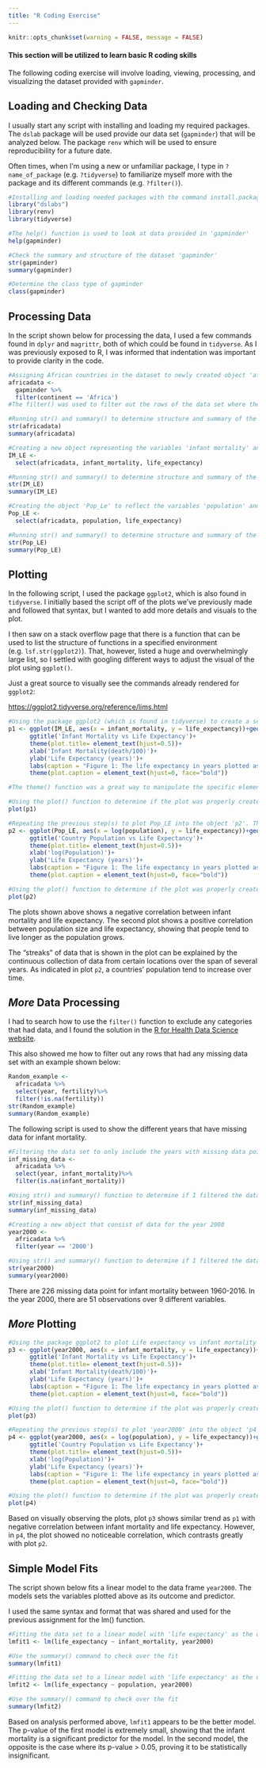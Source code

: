 ```yaml
---
title: "R Coding Exercise"
---
```

```r
knitr::opts_chunk$set(warning = FALSE, message = FALSE)
```

#### This section will be utilized to learn basic R coding skills

The following coding exercise will involve loading, viewing, processing, and visualizing the dataset provided with `gapminder`. 

## Loading and Checking Data

I usually start any script with installing and loading my required packages. The `dslab` package will be used provide our data set (`gapminder`) that will be analyzed below. The package `renv` which will be used to ensure reproducibility for a future date.

Often times, when I'm using a new or unfamiliar package, I type in `?name_of_package` (e.g. `?tidyverse`) to familiarize myself more with the package and its different commands (e.g. `?filter()`).

```r
#Installing and loading needed packages with the command install.packages() and the library() function
library("dslabs")
library(renv)
library(tidyverse)

#The help() function is used to look at data provided in 'gapminder'
help(gapminder)

#Check the summary and structure of the dataset 'gapminder'
str(gapminder)
summary(gapminder)

#Determine the class type of gapminder
class(gapminder)
```


## Processing Data
In the script shown below for processing the data, I used a few commands found in `dplyr` and `magrittr`, both of which could be found in `tidyverse`. As I was previously exposed to R, I was informed that indentation was important to provide clarity in the code. 

```r
#Assigning African countries in the dataset to newly created object 'africadata.' A pipe operator is used to pass the data set of 'gapminder' to the filter function call on the right of it.
africadata <- 
  gapminder %>%
  filter(continent == 'Africa')
#The filter() was used to filter out the rows of the data set where the continent is Africa only.

#Running str() and summary() to determine structure and summary of the new object
str(africadata)
summary(africadata)

#Creating a new object representing the variables 'infant mortality' and 'life expectancy' in 'IM_LE.' The select() function is used to specify the columns of interest. 
IM_LE <- 
  select(africadata, infant_mortality, life_expectancy)

#Running str() and summary() to determine structure and summary of the new object
str(IM_LE)
summary(IM_LE)

#Creating the object 'Pop_Le' to reflect the variables 'population' and 'life expectancy.'
Pop_LE <-
  select(africadata, population, life_expectancy)

#Running str() and summary() to determine structure and summary of the new object
str(Pop_LE)
summary(Pop_LE)
```


## Plotting
In the following script, I used the package `ggplot2`, which is also found in `tidyverse`. I initially based the script off of the plots we've previously made and followed that syntax, but I wanted to add more details and visuals to the plot.

I then saw on a stack overflow page that there is a function that can be used to list the structure of functions in a specified environment (e.g. `lsf.str(ggplot2)`). That, however, listed a huge and overwhelmingly large list, so I settled with googling different ways to adjust the visual of the plot using `ggplot()`.

::: {.callout-note}
Just a great source to visually see the commands already rendered for `ggplot2`:

<https://ggplot2.tidyverse.org/reference/lims.html>
:::

```r
#Using the package ggplot2 (which is found in tidyverse) to create a scatter plot using the variables in the object 'IM_LE' and assigning it to the variable 'p1'
p1 <- ggplot(IM_LE, aes(x = infant_mortality, y = life_expectancy))+geom_point()+
      ggtitle('Infant Mortality vs Life Expectancy')+
      theme(plot.title= element_text(hjust=0.5))+
      xlab('Infant Mortality(death/100)')+
      ylab('Life Expectancy (years)')+
      labs(caption = "Figure 1: The life expectancy in years plotted as a function of the infant deaths per 100 infant from 1960-2016.")+
      theme(plot.caption = element_text(hjust=0, face="bold"))

#The theme() function was a great way to manipulate the specific element in the plot, whether it was color, size, or orientation of the text or visuals.

#Using the plot() function to determine if the plot was properly created
plot(p1)

#Repeating the previous step(s) to plot Pop_LE into the object 'p2'. The data is heavily clustered together due to the immense magnitude of the population, so the population axis was scaled by taking the logarithm of it.
p2 <- ggplot(Pop_LE, aes(x = log(population), y = life_expectancy))+geom_point()+
      ggtitle('Country Population vs Life Expectancy')+
      theme(plot.title= element_text(hjust=0.5))+
      xlab('log(Population)')+
      ylab('Life Expectancy (years)')+
      labs(caption = "Figure 1: The life expectancy in years plotted as a function of the population in African countries from 1960-2016.")+
      theme(plot.caption = element_text(hjust=0, face="bold"))

#Using the plot() function to determine if the plot was properly created
plot(p2)
```

The plots shown above shows a negative correlation between infant mortality and life expectancy. The second plot shows a positive correlation between population size and life expectancy, showing that people tend to live longer as the population grows. 

The "streaks" of data that is shown in the plot can be explained by the continuous collection of data from certain locations over the span of several years. As indicated in plot `p2`, a countries' population tend to increase over time. 

## *More* Data Processing
I had to search how to use the `filter()` function to exclude any categories that had data, and I found the solution in the [R for Health Data Science website](https://argoshare.is.ed.ac.uk/healthyr_book/missing-values-nas-and-filters.html). 

::: {.callout-note appearance="minimal"}
This also showed me how to filter out any rows that had any missing data set with an example shown below:
```r
Random_example <-
  africadata %>%
  select(year, fertility)%>%
  filter(!is.na(fertility))
str(Random_example)
summary(Random_example)
```
:::

The following script is used to show the different years that have missing data for infant mortality.


```r
#Filtering the data set to only include the years with missing data points for 'infant_mortality' in 'africadata' using the select() and filter() function. The 'is.na()' function allows you to filter out and identify missing or not available data. 
inf_missing_data <- 
  africadata %>%
  select(year, infant_mortality)%>%
  filter(is.na(infant_mortality))

#Using str() and summary() function to determine if I filtered the dataset currently. I also used view() to visually see the object 'inf_missing_data'
str(inf_missing_data)
summary(inf_missing_data)

#Creating a new object that consist of data for the year 2000
year2000 <- 
  africadata %>%
  filter(year == '2000')

#Using str() and summary() function to determine if I filtered the data set currently.
str(year2000)
summary(year2000)
```

There are 226 missing data point for infant mortality between 1960-2016. In the year 2000, there are 51 observations over 9 different variables.

## *More* Plotting


```r
#Using the package ggplot2 to plot Life expectancy vs infant mortality for the year 2000 in 'p3' 
p3 <- ggplot(year2000, aes(x = infant_mortality, y = life_expectancy))+geom_point()+geom_smooth(method = "lm")+
      ggtitle('Infant Mortality vs Life Expectancy')+
      theme(plot.title= element_text(hjust=0.5))+
      xlab('Infant Mortality(death/100)')+
      ylab('Life Expectancy (years)')+
      labs(caption = "Figure 1: The life expectancy in years plotted as a function of the infant deaths per 100 infant in 2000.")+
      theme(plot.caption = element_text(hjust=0, face="bold"))

#Using the plot() function to determine if the plot was properly created
plot(p3)

#Repeating the previous step(s) to plot 'year2000' into the object 'p4'. Once again, the log(population) is used to scale and visualize trend with more clarity.
p4 <- ggplot(year2000, aes(x = log(population), y = life_expectancy))+geom_point()+geom_smooth(method = "lm")+
      ggtitle('Country Population vs Life Expectancy')+
      theme(plot.title= element_text(hjust=0.5))+
      xlab('log(Population)')+
      ylab('Life Expectancy (years)')+
      labs(caption = "Figure 1: The life expectancy in years plotted as a function of the population in African countries in 2000.")+
      theme(plot.caption = element_text(hjust=0, face="bold"))

#Using the plot() function to determine if the plot was properly created
plot(p4)
```
Based on visually observing the plots, plot `p3` shows similar trend as `p1` with negative correlation between infant mortality and life expectancy. However, in `p4`, the plot showed no noticeable correlation, which contrasts greatly with plot `p2`.

## Simple Model Fits
The script shown below fits a linear model to the data frame `year2000`. The models sets the variables plotted above as its outcome and predictor.

I used the same syntax and format that was shared and used for the previous assignment for the lm() function.
```r
#Fitting the data set to a linear model with 'life expectancy' as the outcome and 'infant mortality' as the predictor
lmfit1 <- lm(life_expectancy ~ infant_mortality, year2000)

#Use the summary() command to check over the fit 
summary(lmfit1)

#Fitting the data set to a linear model with 'life expectancy' as the outcome and 'population' as the predictor
lmfit2 <- lm(life_expectancy ~ population, year2000)

#Use the summary() command to check over the fit 
summary(lmfit2)
```
Based on analysis performed above, `lmfit1` appears to be the better model. The p-value of the first model is extremely small, showing that the infant mortality is a significant predictor for the model. In the second model, the opposite is the case where its p-value > 0.05, proving it to be statistically insignificant. 


